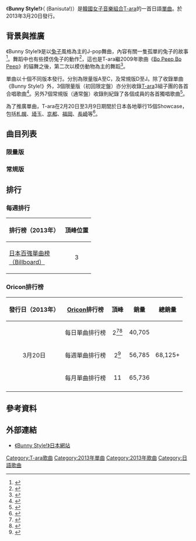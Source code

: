 {{Infobox single 
| Name           = Bunny Style!
| Cover          = Bunny Style!封面.png
| Caption        = 限量版A之封面
| Artist         = [[T-ara|T-ara]]
| Album          = Treasure Box
| B-side         = 
| Released       = {{start date|2013|3|20}}<ref name="tmf">{{cite web|language=ja|url=http://www.amazon.co.jp/%E3%83%90%E3%83%8B%E3%82%B9%E3%82%BF-%E5%88%9D%E5%9B%9E%E7%94%9F%E7%94%A3%E9%99%90%E5%AE%9A%E7%9B%A4A-DVD%E4%BB%98-W%E3%82%BD%E3%83%A8%E3%83%B3-%E3%82%A2%E3%83%AB%E3%83%A0/dp/B00B7GXLAW/ref=sr_1_3?ie=UTF8&qid=1361400021&sr=8-3|title=Amazon.co.jp： バニスタ! (初回生産限定盤A)(DVD付)(C/Wソヨン+アルム): 音楽|publisher=Amazon.com, Inc|accessdate=2012-04-01|archive-date=2019-09-24|archive-url=https://web.archive.org/web/20190924175151/https://www.amazon.co.jp/%E3%83%90%E3%83%8B%E3%82%B9%E3%82%BF-%E5%88%9D%E5%9B%9E%E7%94%9F%E7%94%A3%E9%99%90%E5%AE%9A%E7%9B%A4A-DVD%E4%BB%98-W%E3%82%BD%E3%83%A8%E3%83%B3-%E3%82%A2%E3%83%AB%E3%83%A0/dp/B00B7GXLAW/ref%3Dsr_1_3?ie=UTF8&qid=1361400021&sr=8-3|dead-url=no}}</ref>
| Format         = [[CD單曲|CD單曲]]、數碼下載
| Recorded       = 2013
| Genre          = [[日本流行音樂|J-Pop]]、[[舞曲|舞曲]]
| Length         = 
| Label          = [[EMI_Music_Japan|EMI Music Japan]]
| Writer         = 
| Producer       = 
| Certification  = <!-- tba -->
| Chronology     = [[T-ara|T-ara]]日本單曲
| Last single    = 《Sexy Love》<br />（2012年）
| This single    = 《'''Bunny Style!'''》<br />（2013年）
| Next single    = 《[[Target|Target]]》<br />（2013年）
| Misc           = 
}}

《'''Bunny Style!'''》（{{lang-ja|'''バニスタ!'''}} (Banisuta!)）是[[韓國|韓國]][[女子音樂組合|女子音樂組合]][[T-ara|T-ara]]的一首日語[[單曲|單曲]]。於2013年3月20日發行。

== 背景與推廣 ==
《Bunny Style!》是以[[兔子|兔子]]風格為主的J-pop舞曲，內容有關一隻孤單的兔子的故事<ref>{{cite web | language = en | author = Choi, EunHwa | url = http://ph.omg.yahoo.com/news/t-ara-to-release-bunny-style-in-10-074514006.html | title = T-ara to Release ′Bunny Style′ in 10 Different Solo and Unit Versions | people =  | medium =  | format =  | publisher = Yahoo! Asia Pacific Pte Ltd | location = 菲律賓 | pages =  | date = 2013-02-18 | accessdate = 2013-04-01 }}{{Dead link|date=2020年5月 |bot=InternetArchiveBot |fix-attempted=yes }}</ref>。舞蹈中也有些摸仿兔子的動作<ref>{{cite web | language = en | author = jennywill | url = http://www.allkpop.com/2013/02/t-ara-to-release-10-different-versions-of-bunny-style-in-japan | title = T-ara to release 10 different versions of “Bunny Style” in Japan | people =  | medium =  | format =  | publisher = [[Allkpop|Allkpop]] | location = 美國 | pages =  | date = 2013-02-18 | accessdate = 2013-04-01 | archive-date = 2013-02-20 | archive-url = https://web.archive.org/web/20130220231900/http://www.allkpop.com/2013/02/t-ara-to-release-10-different-versions-of-bunny-style-in-japan | dead-url = no }}</ref>，這也是T-ara繼2009年歌曲《[[Bo_Peep_Bo_Peep|Bo Peep Bo Peep]]》的貓舞之後，第二次以模仿動物為主的舞蹈<ref>{{cite web | language = zh-tw | author = CHI | url = http://kpopn.com/2013/03/01/167251/ | title = T-ara《Bunny Style!》MV | people =  | medium =  | format =  | publisher = kpopn.com | location = 台灣 | pages =  | date = 2013-03-01 | accessdate = 2013-04-01 | archive-url = https://web.archive.org/web/20130404064219/http://kpopn.com/2013/03/01/167251/ | archive-date = 2013-04-04 | dead-url = yes }}</ref>。

單曲以十個不同版本發行。分別為限量版A至C，及常規版D至J。除了收錄單曲《Bunny Style!》外，3個限量版（初回限定盤）亦分別收錄[[T-ara|T-ara]]3組子團的各首合唱歌曲<ref>{{cite web| language =en| author =Kaye| url =http://www.koreaboo.com/index.html/_/music/t-ara-to-release-bunny-style-as-next-r19851| title =T-ara to release "Bunny Style" as next Japanese single| people =| medium =| format =| publisher ={{link-en|Koreaboo|Koreaboo}}| location =[[洛杉磯|洛杉磯]]| pages =| date =2013-01-29| accessdate =2013-04-01| deadurl =yes| archiveurl =https://web.archive.org/web/20130215081952/http://www.koreaboo.com/index.html/_/music/t-ara-to-release-bunny-style-as-next-r19851| archivedate =2013-02-15}}</ref>。另外7個常規版（通常盤）收錄則紀錄了各個成員的各首獨唱歌曲<ref>{{cite web | language = zh-tw | author = CHI | url = http://kpopn.com/2013/02/24/166422/ | title = T-ara 新曲兔子舞搶先看！ | people =  | medium =  | format =  | publisher = kpopn.com | location = 台灣 | pages =  | date = 2013-02-24 | accessdate = 2013-04-01 | archive-url = https://web.archive.org/web/20130330020612/http://kpopn.com/2013/02/24/166422/ | archive-date = 2013-03-30 | dead-url = yes }}</ref>。

為了推廣單曲，T-ara在2月20日至3月9日期間於日本各地舉行15個Showcase，包括[[札幌|札幌]]、[[埼玉縣|埼玉]]、[[京都|京都]]、[[福岡|福岡]]、[[長崎|長崎]]等<ref name="BS">{{cite web| language =ja| author =| url =http://tara-banisuta.jp/#event| title =T-ARA ｜ 「バニスタ！」予約ポイントダービー| people =| medium =| format =| publisher =EMI Music Japan Inc.| location =日本| pages =| date =| accessdate =2013-04-01| deadurl =yes| archiveurl =https://web.archive.org/web/20130302094106/http://www.tara-banisuta.jp/#event| archivedate =2013-03-02}}</ref>。

== 曲目列表 ==
=== 限量版 ===
{{tracklist
| headline        = 限量版A
| collapsed       = no

| total_length    = 
| title1          = Banisuta!
| note1           =
| length1         = 
| lyrics1         = 井上 智徳、MEG. ME
| music1          = MEG. ME
| title2          = Sign
| note2           = [[朴昭妍|昭妍]]、[[李雅琳|雅琳]]合唱
| length2         = 
| lyrics2         = MEG. ME
| music2          = 小西 寛子
}}
{{tracklist
| headline        = 限量版B
| collapsed       = no

| total_length    = 
| title2          = シャボン玉のゆくえ
| note2           = [[全寶藍|寶藍]]、[[居麗|居麗]]合唱
| length2         = 
| lyrics2         = 山内光
| music2          = 山内光
}}
{{tracklist
| headline        = 限量版C
| collapsed       = no

| total_length    =
| title2          = Dangerous Love 
| note2           = [[咸慇晶|慇晶]]、[[朴智妍_(1993年)|智妍]]、[[朴孝敏|孝敏]]合唱
| length2         = 
| lyrics2         = MEG. ME
| music2          = MEG. ME
}}
{{Track listing
| collapsed       = no
| headline        = 所有限量版DVD

| title1          = Banisuta!
| note1           = [[音樂影片|音樂影片]]
}}

=== 常規版 ===
{{tracklist
| headline        = 常規版1
| collapsed       = no

| total_length    = 
| title2          = Love Poem 
| note2           = [[朴昭妍|昭妍]]獨唱
| length2         = 
| lyrics2         = 
| music2          = 
}}
{{tracklist
| headline        = 常規版2
| collapsed       = no

| total_length    = 
| title2          = Two as One
| note2           = [[咸慇晶|慇晶]]獨唱
| length2         = 
| lyrics2         = 
| music2          = 
}}
{{tracklist
| headline        = 常規版3
| collapsed       = no

| total_length    = 
| title2          = Maybe Maybe
| note2           = [[全寶藍|寶藍]]獨唱
| length2         = 
| lyrics2         = 
| music2          = 
}}
{{tracklist
| headline        = 常規版4
| collapsed       = no

| total_length    = 
| title2          = My Sea
| note2           = [[朴智妍_(1993年)|智妍]]獨唱
| length2         = 
| lyrics2         = 
| music2          = 
}}
{{tracklist
| headline        = 常規版5
| collapsed       = no

| total_length    = 
| title2          = Do We Do We
| note2           = [[居麗|居麗]]獨唱
| length2         = 
| lyrics2         = 
| music2          = 
}}
{{tracklist
| headline        = 常規版6
| collapsed       = no

| total_length    = 
| title2          = Love Suggestion
| note2           = [[朴孝敏|孝敏]]獨唱
| length2         = 
| lyrics2         = 
| music2          = 
}}
{{tracklist
| headline        = 常規版7
| collapsed       = no

| total_length    = 
| title2          = Happy Rain 
| note2           = [[李雅琳|雅琳]]獨唱
| length2         = 
| lyrics2         = 
| music2          = 
}}

== 排行 ==
=== 每週排行 ===
{| class="wikitable sortable plainrowheaders" border="1"
|-
!scope="col"| 排行榜（2013年）
!scope="col"| 頂峰位置
|-
!scope="row"|[[日本百強單曲榜|日本百強單曲榜<br />
（Billboard）]]
|align="center"|3
|}

=== Oricon排行榜 ===
{| class="wikitable" style="width:600px;"
|-
! style="text-align:center;"|發行日（2013年）
! style="text-align:center;"|[[Oricon|Oricon]]排行榜
! style="text-align:center;"|頂峰
! style="text-align:center;"|銷量
! style="text-align:center;"|總銷量
|-
| style="text-align:center;" rowspan="3"|3月20日
|align="left"|每日單曲排行榜
| style="text-align:center;"|2<ref>{{cite web| language =ja| author =| url =http://contents.oricon.co.jp/rank/js/d/2013-03-19/| title =2013年03月19日のCDシングルデイリーランキング| people =| medium =| format =| publisher =Oricon Inc.| location =日本| pages =| date =2013-03-19| accessdate =2013-04-01}}{{dead link|date=2017年11月 |bot=InternetArchiveBot |fix-attempted=yes }}</ref><ref>{{cite web | language = ko | author = 길혜성 | url = http://star.mt.co.kr/stview.php?no=2013032020203138380&type=3 | title = 티아라, 日오리콘 2위 '4만장'..소시·아이유도 톱10 | people =  | medium =  | format =  | publisher = Starnews | location = 韓國 | pages =  | date = 13-03-20 20:47 | accessdate = 2013-03-21 | archive-date = 2016-11-21 | archive-url = https://web.archive.org/web/20161121172908/http://star.mt.co.kr/stview.php?no=2013032020203138380&type=3 | dead-url = no }}</ref>
| style="text-align:center;"|40,705
| style="text-align:center;" rowspan="3"|68,125+
|-
|align="left"|每週單曲排行榜
| style="text-align:center;"|2<ref>{{cite web | language = ko | author = 길혜성 | url = http://star.mt.co.kr/stview.php?no=2013040310262628413&type=3 | title = 티아라, 日새싱글 오리콘 주간차트 2위..5만6천장 | people =  | medium =  | format =  | publisher = Starnews | location = 韓國 | pages =  | date = 13-04-03 10:49 | accessdate = 2013-04-03 | archive-date = 2016-11-21 | archive-url = https://web.archive.org/web/20161121171938/http://star.mt.co.kr/stview.php?no=2013040310262628413&type=3 | dead-url = no }}</ref>
| style="text-align:center;"|56,785 
|-
|align="left"|每月單曲排行榜
| style="text-align:center;"|11
| style="text-align:center;"|65,736
|-
|}

== 參考資料 ==
{{reflist|1}}

== 外部連結 ==
* [https://web.archive.org/web/20130302094106/http://www.tara-banisuta.jp/ 《Bunny Style!》日本網站 {{ja}}]

{{T-ara}}

[[Category:T-ara歌曲|Category:T-ara歌曲]]
[[Category:2013年單曲|Category:2013年單曲]]
[[Category:2013年歌曲|Category:2013年歌曲]]
[[Category:日語歌曲|Category:日語歌曲]]
